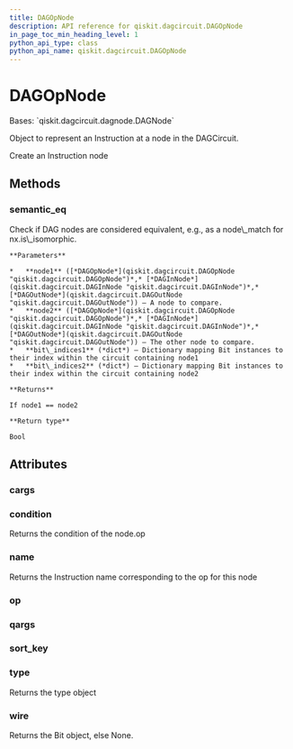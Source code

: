 ```yaml
---
title: DAGOpNode
description: API reference for qiskit.dagcircuit.DAGOpNode
in_page_toc_min_heading_level: 1
python_api_type: class
python_api_name: qiskit.dagcircuit.DAGOpNode
---
```


# DAGOpNode

<Class id="qiskit.dagcircuit.DAGOpNode" isDedicatedPage={true} github="https://github.com/qiskit/qiskit/tree/stable/0.19/qiskit/dagcircuit/dagnode.py" signature="DAGOpNode(op, qargs=None, cargs=None)" modifiers="class">
  Bases: `qiskit.dagcircuit.dagnode.DAGNode`

  Object to represent an Instruction at a node in the DAGCircuit.

  Create an Instruction node

  ## Methods

  ### semantic\_eq

  <Function id="qiskit.dagcircuit.DAGOpNode.semantic_eq" signature="DAGOpNode.semantic_eq(node1, node2, bit_indices1=None, bit_indices2=None)" modifiers="static">
    Check if DAG nodes are considered equivalent, e.g., as a node\_match for nx.is\_isomorphic.

    **Parameters**

    *   **node1** ([*DAGOpNode*](qiskit.dagcircuit.DAGOpNode "qiskit.dagcircuit.DAGOpNode")*,* [*DAGInNode*](qiskit.dagcircuit.DAGInNode "qiskit.dagcircuit.DAGInNode")*,* [*DAGOutNode*](qiskit.dagcircuit.DAGOutNode "qiskit.dagcircuit.DAGOutNode")) – A node to compare.
    *   **node2** ([*DAGOpNode*](qiskit.dagcircuit.DAGOpNode "qiskit.dagcircuit.DAGOpNode")*,* [*DAGInNode*](qiskit.dagcircuit.DAGInNode "qiskit.dagcircuit.DAGInNode")*,* [*DAGOutNode*](qiskit.dagcircuit.DAGOutNode "qiskit.dagcircuit.DAGOutNode")) – The other node to compare.
    *   **bit\_indices1** (*dict*) – Dictionary mapping Bit instances to their index within the circuit containing node1
    *   **bit\_indices2** (*dict*) – Dictionary mapping Bit instances to their index within the circuit containing node2

    **Returns**

    If node1 == node2

    **Return type**

    Bool
  </Function>

  ## Attributes

  ### cargs

  <Attribute id="qiskit.dagcircuit.DAGOpNode.cargs" />

  ### condition

  <Attribute id="qiskit.dagcircuit.DAGOpNode.condition">
    Returns the condition of the node.op
  </Attribute>

  ### name

  <Attribute id="qiskit.dagcircuit.DAGOpNode.name">
    Returns the Instruction name corresponding to the op for this node
  </Attribute>

  ### op

  <Attribute id="qiskit.dagcircuit.DAGOpNode.op" />

  ### qargs

  <Attribute id="qiskit.dagcircuit.DAGOpNode.qargs" />

  ### sort\_key

  <Attribute id="qiskit.dagcircuit.DAGOpNode.sort_key" />

  ### type

  <Attribute id="qiskit.dagcircuit.DAGOpNode.type">
    Returns the type object
  </Attribute>

  ### wire

  <Attribute id="qiskit.dagcircuit.DAGOpNode.wire">
    Returns the Bit object, else None.
  </Attribute>
</Class>

